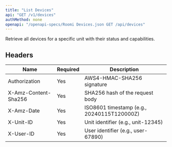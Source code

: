 ```yaml
---
title: "List Devices"
api: "GET /v1/devices"
authMethod: none
openapi: "/openapi-specs/Roomi Devices.json GET /api/devices"
---
```


Retrieve all devices for a specific unit with their status and capabilities.

## Headers


| Name | Required | Description |
| --- | --- | --- |
| Authorization | Yes | AWS4-HMAC-SHA256 signature |
| X-Amz-Content-Sha256 | Yes | SHA256 hash of the request body |
| X-Amz-Date | Yes | ISO8601 timestamp (e.g., 20240115T120000Z) |
| X-Unit-ID | Yes | Unit identifier (e.g., unit-12345) |
| X-User-ID | Yes | User identifier (e.g., user-67890) |
